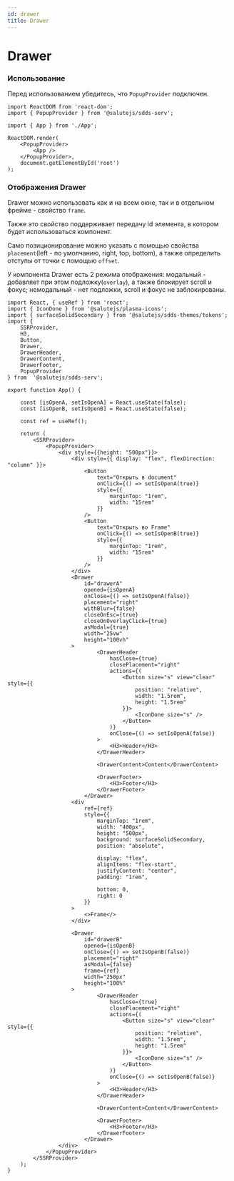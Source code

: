 ```yaml
---
id: drawer
title: Drawer
---
```



# Drawer
<Description name="Drawer" />
<PropsTable name="Drawer" />

### Использование

Перед использованием убедитесь, что `PopupProvider` подключен.

```tsx title="index.ts"
import ReactDOM from 'react-dom';
import { PopupProvider } from '@salutejs/sdds-serv';

import { App } from './App';

ReactDOM.render(
    <PopupProvider>
        <App />
    </PopupProvider>,
    document.getElementById('root')
);
```

### Отображения Drawer

Drawer можно использовать как и на всем окне, так и в отдельном фрейме - свойство `frame`.

Также это свойство поддерживает передачу id элемента, в котором будет использоваться компонент.

Само позиционирование можно указать с помощью свойства `placement`(left - по умолчанию, right, top, bottom),
 а также определить отступы от точки с помощью `offset`.

У компонента Drawer есть 2 режима отображения:
модальный - добавляет при этом подложку(`overlay`), а также блокирует scroll и фокус;
немодальный - нет подложки, scroll и фокус не заблокированы.

```tsx live
import React, { useRef } from 'react';
import { IconDone } from '@salutejs/plasma-icons';
import { surfaceSolidSecondary } from '@salutejs/sdds-themes/tokens';
import {
    SSRProvider,
    H3,
    Button,
    Drawer,
    DrawerHeader,
    DrawerContent,
    DrawerFooter,
    PopupProvider
} from  '@salutejs/sdds-serv';

export function App() {

    const [isOpenA, setIsOpenA] = React.useState(false);
    const [isOpenB, setIsOpenB] = React.useState(false);

    const ref = useRef();

    return (
        <SSRProvider>
            <PopupProvider>
                <div style={{height: "500px"}}>
                    <div style={{ display: "flex", flexDirection: "column" }}>
                        <Button
                            text="Открыть в document"
                            onClick={() => setIsOpenA(true)}
                            style={{
                                marginTop: "1rem",
                                width: "15rem"
                            }}
                        />
                        <Button
                            text="Открыть во Frame"
                            onClick={() => setIsOpenB(true)}
                            style={{
                                marginTop: "1rem",
                                width: "15rem"
                            }}
                        />
                    </div>
                    <Drawer
                        id="drawerA"
                        opened={isOpenA}
                        onClose={() => setIsOpenA(false)}
                        placement="right"
                        withBlur={false}
                        closeOnEsc={true}
                        closeOnOverlayClick={true}
                        asModal={true}
                        width="25vw"
                        height="100vh"
                    >
                            <DrawerHeader
                                hasClose={true}
                                closePlacement="right"
                                actions={(
                                    <Button size="s" view="clear" style={{
                                        position: "relative",
                                        width: "1.5rem",
                                        height: "1.5rem"
                                    }}>
                                        <IconDone size="s" />
                                    </Button>
                                )}
                                onClose={() => setIsOpenA(false)}
                            >
                                <H3>Header</H3>
                            </DrawerHeader>

                            <DrawerContent>Content</DrawerContent>

                            <DrawerFooter>
                                <H3>Footer</H3>
                            </DrawerFooter>
                        </Drawer>
                    <div
                        ref={ref}
                        style={{
                            marginTop: "1rem",
                            width: "400px",
                            height: "500px",
                            background: surfaceSolidSecondary,
                            position: "absolute",

                            display: "flex",
                            alignItems: "flex-start",
                            justifyContent: "center",
                            padding: "1rem",

                            bottom: 0,
                            right: 0
                        }}
                    >
                        <>Frame</>
                    </div>

                    <Drawer
                        id="drawerB"
                        opened={isOpenB}
                        onClose={() => setIsOpenB(false)}
                        placement="right"
                        asModal={false}
                        frame={ref}
                        width="250px"
                        height="100%"
                    >
                            <DrawerHeader
                                hasClose={true}
                                closePlacement="right"
                                actions={(
                                    <Button size="s" view="clear" style={{
                                        position: "relative",
                                        width: "1.5rem",
                                        height: "1.5rem"
                                    }}>
                                        <IconDone size="s" />
                                    </Button>
                                )}
                                onClose={() => setIsOpenB(false)}
                            >
                                <H3>Header</H3>
                            </DrawerHeader>

                            <DrawerContent>Content</DrawerContent>

                            <DrawerFooter>
                                <H3>Footer</H3>
                            </DrawerFooter>
                        </Drawer>
                </div>
            </PopupProvider>
        </SSRProvider>
    );
}
```
